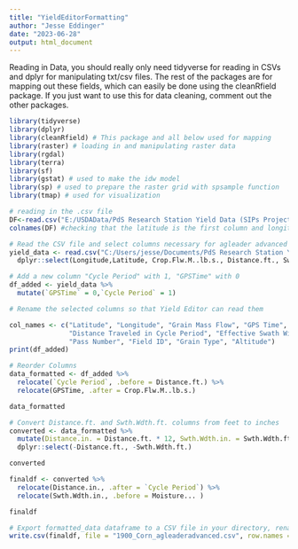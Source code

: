 ```yaml
---
title: "YieldEditorFormatting"
author: "Jesse Eddinger"
date: "2023-06-28"
output: html_document
---
```

Reading in Data, you should really only need tidyverse for reading in CSVs and dplyr for manipulating txt/csv files. The rest of the packages are for mapping out these fields, which can easily be done using the cleanRfield package. If you just want to use this for data cleaning, comment out the other packages. 
```r
library(tidyverse)
library(dplyr)
library(cleanRfield) # This package and all below used for mapping
library(raster) # loading in and manipulating raster data
library(rgdal) 
library(terra)
library(sf)
library(gstat) # used to make the idw model
library(sp) # used to prepare the raster grid with spsample function
library(tmap) # used for visualization
```

```r
# reading in the .csv file
DF<-read.csv("E:/USDAData/PdS Research Station Yield Data (SIPs Project)-selected/2016/1900_Corn_1.csv")
colnames(DF) #checking that the latitude is the first column and longitude is the second column
```
```r
# Read the CSV file and select columns necessary for agleader advanced format in order
yield_data <- read.csv("C:/Users/jesse/Documents/PdS Research Station Yield Data (SIPs Project)-selected/2016/1900_Corn_1.csv") %>%
  dplyr::select(Longitude,Latitude, Crop.Flw.M..lb.s., Distance.ft., Swth.Wdth.ft., Moisture..., Pass.Num, Field, Product, Elevation.ft.)

# Add a new column "Cycle Period" with 1, "GPSTime" with 0
df_added <- yield_data %>%
  mutate(`GPSTime` = 0,`Cycle Period` = 1)

# Rename the selected columns so that Yield Editor can read them

col_names <- c("Latitude", "Longitude", "Grain Mass Flow", "GPS Time", "Cycle Period",
               "Distance Traveled in Cycle Period", "Effective Swath Width", "Moisture Content",
               "Pass Number", "Field ID", "Grain Type", "Altitude")
print(df_added)

```


```r
# Reorder Columns
data_formatted <- df_added %>%
  relocate(`Cycle Period`, .before = Distance.ft.) %>%
  relocate(GPSTime, .after = Crop.Flw.M..lb.s.)

data_formatted

```

```r
# Convert Distance.ft. and Swth.Wdth.ft. columns from feet to inches
converted <- data_formatted %>%
  mutate(Distance.in. = Distance.ft. * 12, Swth.Wdth.in. = Swth.Wdth.ft. * 12) %>%
  dplyr::select(-Distance.ft., -Swth.Wdth.ft.)

converted
```


```r
finaldf <- converted %>%
  relocate(Distance.in., .after = `Cycle Period`) %>%
  relocate(Swth.Wdth.in., .before = Moisture... )

finaldf
```


```r
# Export formatted_data dataframe to a CSV file in your directory, rename file
write.csv(finaldf, file = "1900_Corn_agleaderadvanced.csv", row.names = FALSE)
```


